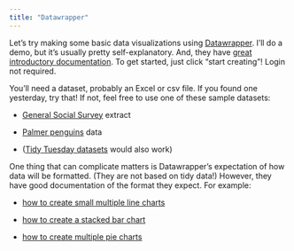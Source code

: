 ```yaml
---
title: "Datawrapper"
---
```


Let's try making some basic data visualizations using [Datawrapper](https://www.datawrapper.de/). I'll do a demo, but it's usually pretty self-explanatory. And, they have [great introductory documentation](https://academy.datawrapper.de/article/245-how-to-create-your-first-datawrapper-chart). To get started, just click "start creating"! Login not required.

You'll need a dataset, probably an Excel or csv file. If you found one yesterday, try that! If not, feel free to use one of these sample datasets:

-   [General Social Survey](https://gss.norc.org/) extract

-   [Palmer penguins](https://github.com/allisonhorst/palmerpenguins) data

-   ([Tidy Tuesday datasets](https://github.com/rfordatascience/tidytuesday) would also work)

One thing that can complicate matters is Datawrapper's expectation of how data will be formatted. (They are not based on tidy data!) However, they have good documentation of the format they expect. For example:

-   [how to create small multiple line charts](https://academy.datawrapper.de/article/384-how-to-create-small-multiple-line-charts)

-   [how to create a stacked bar chart](https://academy.datawrapper.de/article/17-how-to-create-a-stacked-bar-chart)

-   [how to create multiple pie charts](https://www.datawrapper.de/charts/multiple-pies-chart)
